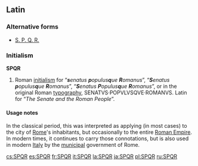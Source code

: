==Latin==
{{wikipedia}}

===Alternative forms===
* [[S. P. Q. R.]]

===Initialism===
'''SPQR'''
# Roman [[initialism]] for “'''''s'''enatus '''p'''opulus'''q'''ue '''R'''omanus''”, “'''''S'''enatus '''p'''opulus'''q'''ue '''R'''omanus''”, “'''''S'''enatus '''P'''opulus'''q'''ue '''R'''omanus''”, or in the original Roman [[typography]], SENATVS·POPVLVSQVE·ROMANVS.  Latin for “''The Senate and the Roman People''”.

====Usage notes====
In the classical period, this was interpreted as applying (in most cases) to the city of [[Rome]]'s inhabitants, but occasionally to the entire [[Roman Empire]]. In modern times, it continues to carry those connotations, but is also used in modern [[Italy]] by the [[municipal]] government of Rome.

[[cs:SPQR]]
[[es:SPQR]]
[[fr:SPQR]]
[[it:SPQR]]
[[la:SPQR]]
[[ja:SPQR]]
[[pl:SPQR]]
[[ru:SPQR]]